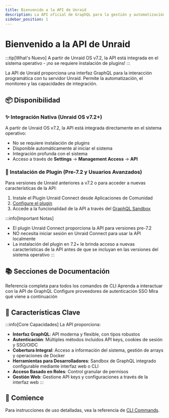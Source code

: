 ```yaml
---
title: Bienvenido a la API de Unraid
description: La API oficial de GraphQL para la gestión y automatización del servidor Unraid
sidebar_position: 1
---
```



# Bienvenido a la API de Unraid

:::tip[What's Nuevo]
A partir de Unraid OS v7.2, la API está integrada en el sistema operativo - ¡no se requiere instalación de plugins!
:::

La API de Unraid proporciona una interfaz GraphQL para la interacción programática con tu servidor Unraid. Permite la automatización, el monitoreo y las capacidades de integración.

## 📦 Disponibilidad

### ✨ Integración Nativa (Unraid OS v7.2+)

A partir de Unraid OS v7.2, la API está integrada directamente en el sistema operativo:

- No se requiere instalación de plugins
- Disponible automáticamente al iniciar el sistema
- Integración profunda con el sistema
- Acceso a través de **Settings** → **Management Access** → **API**

### 🔌 Instalación de Plugin (Pre-7.2 y Usuarios Avanzados)

Para versiones de Unraid anteriores a v7.2 o para acceder a nuevas características de la API:

1. Instale el Plugin Unraid Connect desde Aplicaciones de Comunidad
2. [Configure el plugin](./how-to-use-the-api.mdx#enabling-the-graphql-sandbox)
3. Accede a la funcionalidad de la API a través del [GraphQL Sandbox](./how-to-use-the-api.mdx)

:::info[Important Notas]
- El plugin Unraid Connect proporciona la API para versiones pre-7.2
- NO necesita iniciar sesión en Unraid Connect para usar la API localmente
- La instalación del plugin en 7.2+ le brinda acceso a nuevas características de la API antes de que se incluyan en las versiones del sistema operativo
:::

## 📚 Secciones de Documentación

<div style={{display: 'grid', gridTemplateColumns: 'repeat(auto-fit, minmax(250px, 1fr))', gap: '1rem'}}>
  <Card title="Comandos CLI" icon="terminal" href="./cli">
    Referencia completa para todos los comandos de CLI
  </Card>

  <Card title="Usando la API de Unraid" icon="código" href="./how-to-use-the-api">
    Aprenda a interactuar con la API de GraphQL
  </Card>

  <Card title="Configuración OIDC" icon="escudo" href="./configuración del proveedor OIDC">
    Configure proveedores de autenticación SSO
  </Card>

  <Card title="Características Futuras" icon="cohete" href="./características Futuras">
    Mira qué viene a continuación
  </Card>
</div>

## 🌟 Características Clave

:::info[Core Capacidades]
La API proporciona:

- **Interfaz GraphQL**: API moderna y flexible, con tipos robustos
- **Autenticación**: Múltiples métodos incluidos API keys, cookies de sesión y SSO/OIDC
- **Cobertura Integral**: Acceso a información del sistema, gestión de arrays y operaciones de Docker
- **Herramientas para Desarrolladores**: Sandbox de GraphQL integrado configurable mediante interfaz web o CLI
- **Acceso Basado en Roles**: Control granular de permisos
- **Gestión Web**: Gestione API keys y configuraciones a través de la interfaz web
:::

## 🚀 Comience

<Tabs>
  <TabItem value="v72" label="Unraid OS v7.2+" default>
    <GetStartedV72 />
  </TabItem>

  <TabItem value="antiguo" label="Versiones Pre-7.2">
    <GetStartedPre72 />
  </TabItem>
</Tabs>

Para instrucciones de uso detalladas, vea la referencia de [CLI Commands](./cli).
